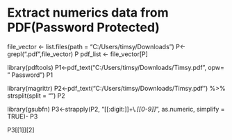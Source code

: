 # Extract numerics data from PDF(Password Protected)


file_vector <- list.files(path = "C:/Users/timsy/Downloads")
P<-grepl(".pdf",file_vector)
P
pdf_list <- file_vector[P]


library(pdftools)
P1<-pdf_text("C:/Users/timsy/Downloads/Timsy.pdf", opw= " Password")
P1

library(magrittr)
P2<-pdf_text("C:/Users/timsy/Downloads/Timsy.pdf") %>% strsplit(split = "\n")
P2


library(gsubfn)
P3<-strapply(P2, "[[:digit:]]+\\.*[[0-9]]*", as.numeric, simplify = TRUE)-
P3

P3[[1]][2]  

